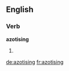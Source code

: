 ==English==

===Verb===
'''azotising'''

# {{present participle of|[[azotise]]}}

[[de:azotising]]
[[fr:azotising]]